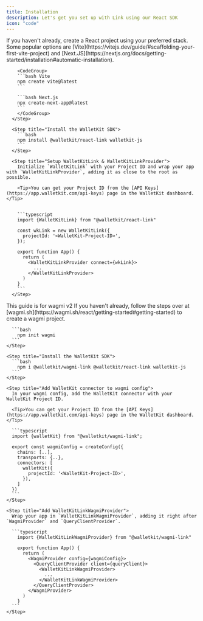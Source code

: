```yaml
---
title: Installation
description: Let's get you set up with Link using our React SDK
icon: "code"
---
```


<Tabs>
  <Tab title="React">
    <Steps>
      <Step title="Create a React project">
        If you haven't already, create a React project using your preferred stack. Some popular options are [Vite](https://vitejs.dev/guide/#scaffolding-your-first-vite-project) and [Next.JS](https://nextjs.org/docs/getting-started/installation#automatic-installation).

        <CodeGroup>
        ```bash Vite
        npm create vite@latest
        ```

        ```bash Next.js
        npx create-next-app@latest
        ```
        </CodeGroup>
      </Step>

      <Step title="Install the WalletKit SDK">
        ```bash
        npm install @walletkit/react-link walletkit-js
        ```
      </Step>

      <Step title="Setup WalletKitLink & WalletKitLinkProvider">
        Initialize `WalletKitLink` with your Project ID and wrap your app with `WalletKitLinkProvider`, adding it as close to the root as possible.

        <Tip>You can get your Project ID from the [API Keys](https://app.walletkit.com/api-keys) page in the WalletKit dashboard.</Tip>


        ```typescript
        import {WalletKitLink} from "@walletkit/react-link"

        const wkLink = new WalletKitLink({
          projectId: '<WalletKit-Project-ID>',
        });

        export function App() {
          return (
            <WalletKitLinkProvider connect={wkLink}>
              ...
            </WalletKitLinkProvider>
          )
        }
        ```
      </Step>

  </Steps>
</Tab>

<Tab title="wagmi">
  <Info>This guide is for wagmi v2</Info>

  <Steps>
    <Step title="Create a wagmi project">
      If you haven't already, follow the steps over at [wagmi.sh](https://wagmi.sh/react/getting-started#getting-started) to create a wagmi project.

      ```bash
        npm init wagmi
      ```
    </Step>

    <Step title="Install the WalletKit SDK">
      ```bash
        npm i @walletkit/wagmi-link @walletkit/react-link walletkit-js
      ```
    </Step>

    <Step title="Add WalletKit connector to wagmi config">
      In your wagmi config, add the WalletKit connector with your WalletKit Project ID.

      <Tip>You can get your Project ID from the [API Keys](https://app.walletkit.com/api-keys) page in the WalletKit dashboard.</Tip>

      ```typescript
      import {walletKit} from "@walletkit/wagmi-link";

      export const wagmiConfig = createConfig({
        chains: [..],
        transports: {..},
        connectors: [
          walletKit({
            projectId: '<WalletKit-Project-ID>',
          }),
        ]
      })
      ```
    </Step>

    <Step title="Add WalletKitLinkWagmiProvider">
      Wrap your app in `WalletKitLinkWagmiProvider`, adding it right after `WagmiProvider` and `QueryClientProvider`.

      ```typescript
        import {WalletKitLinkWagmiProvider} from "@walletkit/wagmi-link"

        export function App() {
          return (
            <WagmiProvider config={wagmiConfig}>
              <QueryClientProvider client={queryClient}>
                <WalletKitLinkWagmiProvider>
                  ...
                </WalletKitLinkWagmiProvider>
              </QueryClientProvider>
            </WagmiProvider>
          )
        }
      ```
    </Step>

  </Steps>
</Tab>
</Tabs>
